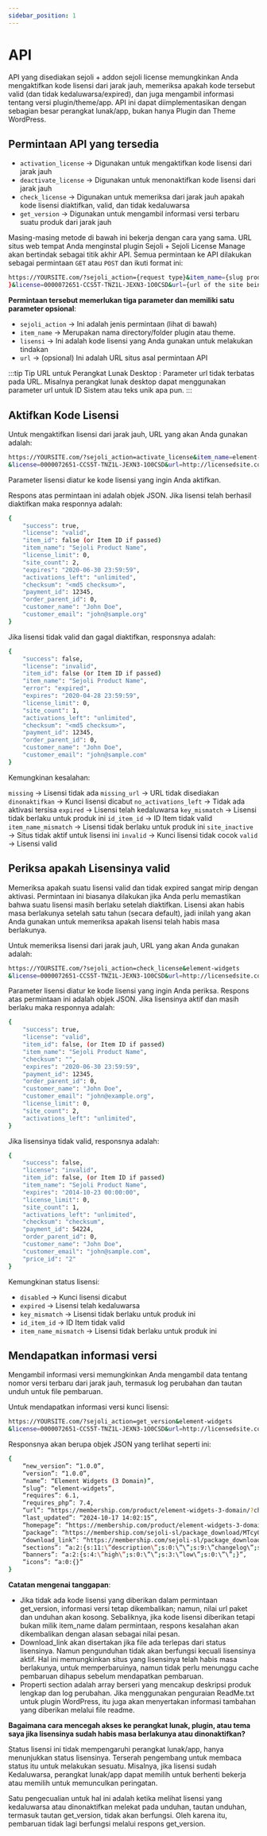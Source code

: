```yaml
---
sidebar_position: 1
---
```


# API

API yang disediakan sejoli + addon sejoli license memungkinkan Anda mengaktifkan kode lisensi dari jarak jauh, memeriksa apakah kode tersebut valid (dan tidak kedaluwarsa/expired), dan juga mengambil informasi tentang versi plugin/theme/app. API ini dapat diimplementasikan dengan sebagian besar perangkat lunak/app, bukan hanya Plugin dan Theme WordPress.


## Permintaan API yang tersedia

- `activation_license` → Digunakan untuk mengaktifkan kode lisensi dari jarak jauh
- `deactivate_license` → Digunakan untuk menonaktifkan kode lisensi dari jarak jauh
- `check_license` → Digunakan untuk memeriksa dari jarak jauh apakah kode lisensi diaktifkan, valid, dan tidak kedaluwarsa
- `get_version` → Digunakan untuk mengambil informasi versi terbaru suatu produk dari jarak jauh

Masing-masing metode di bawah ini bekerja dengan cara yang sama. URL situs web tempat Anda menginstal plugin Sejoli + Sejoli License Manage akan bertindak sebagai titik akhir API. Semua permintaan ke API dilakukan sebagai permintaan `GET` atau `POST` dan ikuti format ini:

```bash
https://YOURSITE.com/?sejoli_action={request type}&item_name={slug product
}&license=0000072651-CCS5T-TNZ1L-JEXN3-1O0CSD&url={url of the site being licensed}
```

**Permintaan tersebut memerlukan tiga parameter dan memiliki satu parameter opsional**:

- `sejoli_action` → Ini adalah jenis permintaan (lihat di bawah)
- `item_name` → Merupakan nama directory/folder plugin atau theme.
- `lisensi` → Ini adalah kode lisensi yang Anda gunakan untuk melakukan tindakan
- `url` → (opsional) Ini adalah URL situs asal permintaan API

:::tip Tip URL untuk Perangkat Lunak Desktop :
Parameter url tidak terbatas pada URL. Misalnya perangkat lunak desktop dapat menggunakan parameter url untuk ID Sistem atau teks unik apa pun.
:::

## Aktifkan Kode Lisensi

Untuk mengaktifkan lisensi dari jarak jauh, URL yang akan Anda gunakan adalah:

```bash
https://YOURSITE.com/?sejoli_action=activate_license&item_name=element-widgets
&license=0000072651-CCS5T-TNZ1L-JEXN3-1O0CSD&url=http://licensedsite.com
```

Parameter lisensi diatur ke kode lisensi yang ingin Anda aktifkan.

Respons atas permintaan ini adalah objek JSON. Jika lisensi telah berhasil diaktifkan maka responnya adalah:

```bash
{
    "success": true,
    "license": "valid",
    "item_id": false (or Item ID if passed)
    "item_name": "Sejoli Product Name",
    "license_limit": 0,
    "site_count": 2,
    "expires": "2020-06-30 23:59:59",
    "activations_left": "unlimited",
    "checksum": "<md5 checksum>",
    "payment_id": 12345,
    "order_parent_id": 0,
    "customer_name": "John Doe",
    "customer_email": "john@sample.org"
}
```

Jika lisensi tidak valid dan gagal diaktifkan, responsnya adalah:

```bash
{
    "success": false,
    "license": "invalid",
    "item_id": false (or Item ID if passed)
    "item_name": "Sejoli Product Name",
    "error": "expired",
    "expires": "2020-04-28 23:59:59",
    "license_limit": 0,
    "site_count": 1,
    "activations_left": "unlimited",
    "checksum": "<md5 checksum>",
    "payment_id": 12345,
    "order_parent_id": 0,
    "customer_name": "John Doe",
    "customer_email": "john@sample.com"
}
```

Kemungkinan kesalahan:

`missing` → Lisensi tidak ada
`missing_url` → URL tidak disediakan
`dinonaktifkan` → Kunci lisensi dicabut
`no_activations_left` → Tidak ada aktivasi tersisa
`expired` → Lisensi telah kedaluwarsa
`key_mismatch` → Lisensi tidak berlaku untuk produk ini
`id_item_id` → ID Item tidak valid
`item_name_mismatch` → Lisensi tidak berlaku untuk produk ini
`site_inactive` → ​​Situs tidak aktif untuk lisensi ini
`invalid` → Kunci lisensi tidak cocok
`valid` → Lisensi valid

## Periksa apakah Lisensinya valid

Memeriksa apakah suatu lisensi valid dan tidak expired sangat mirip dengan aktivasi. Permintaan ini biasanya dilakukan jika Anda perlu memastikan bahwa suatu lisensi masih berlaku setelah diaktifkan. Lisensi akan habis masa berlakunya setelah satu tahun (secara default), jadi inilah yang akan Anda gunakan untuk memeriksa apakah lisensi telah habis masa berlakunya.

Untuk memeriksa lisensi dari jarak jauh, URL yang akan Anda gunakan adalah:

```bash
https://YOURSITE.com/?sejoli_action=check_license&element-widgets
&license=0000072651-CCS5T-TNZ1L-JEXN3-1O0CSD&url=http://licensedsite.com
```

Parameter lisensi diatur ke kode lisensi yang ingin Anda periksa.
Respons atas permintaan ini adalah objek JSON. Jika lisensinya aktif dan masih berlaku maka responnya adalah:

```bash
{
    "success": true,
    "license": "valid",
    "item_id": false, (or Item ID if passed)
    "item_name": "Sejoli Product Name",
    "checksum": "",
    "expires": "2020-06-30 23:59:59",
    "payment_id": 12345,
    "order_parent_id": 0,
    "customer_name": "John Doe",
    "customer_email": "john@example.org",
    "license_limit": 0,
    "site_count": 2,
    "activations_left": "unlimited",
}
```

Jika lisensinya tidak valid, responsnya adalah:

```bash
{
    "success": false,
    "license": "invalid",
    "item_id": false, (or Item ID if passed)
    "item_name": "Sejoli Product Name",
    "expires": "2014-10-23 00:00:00",
    "license_limit": 0,
    "site_count": 1,
    "activations_left": "unlimited",
    "checksum": "checksum",
    "payment_id": 54224,
    "order_parent_id": 0,
    "customer_name": "John Doe",
    "customer_email": "john@sample.com",
    "price_id": "2"
}
```

Kemungkinan status lisensi:

- `disabled` → Kunci lisensi dicabut
- `expired` → Lisensi telah kedaluwarsa
- `key_mismatch` → Lisensi tidak berlaku untuk produk ini
- `id_item_id` → ID Item tidak valid
- `item_name_mismatch` → Lisensi tidak berlaku untuk produk ini

## Mendapatkan informasi versi

Mengambil informasi versi memungkinkan Anda mengambil data tentang nomor versi terbaru dari jarak jauh, termasuk log perubahan dan tautan unduh untuk file pembaruan.

Untuk mendapatkan informasi versi kunci lisensi:

```bash
https://YOURSITE.com/?sejoli_action=get_version&element-widgets
&license=0000072651-CCS5T-TNZ1L-JEXN3-1O0CSD&url=http://licensedsite.com
```

Responsnya akan berupa objek JSON yang terlihat seperti ini:

```bash
{
    “new_version”: “1.0.0”,
    “version”: “1.0.0”,
    “name”: “Element Widgets (3 Domain)”,
    “slug”: “element-widgets”,
    “requires”: 6.1,
    “requires_php”: 7.4,
    “url”: “https://membership.com/product/element-widgets-3-domain/?changelog=1”,
    “last_updated”: “2024-10-17 14:02:15”,
    “homepage”: “https://membership.com/product/element-widgets-3-domain/”,
    “package”: “https://membership.com/sejoli-sl/package_download/MTcyOTMwNDIwNjowMDAwMDcyNjUxLUNDUzVULVROWjFMLUpFWE4zLTFPMENEOjcyNjpkMjAwNjQxNDdkZDZmMmQwZjU5OWVjNjhkMmIxOGMwYTpodHRwc0AvL3Byb2plY3RzLmxvY2FsOjA=”,
    “download_link”: “https://membership.com/sejoli-sl/package_download/MTcyOTMwNDIwNjowMDAwMDcyNjUxLUNDUzVULVROWjFMLUpFWE4zLTFPMENEOjcyNjpkMjAwNjQxNDdkZDZmMmQwZjU5OWVjNjhkMmIxOGMwYTpodHRwc0AvL3Byb2plY3RzLmxvY2FsOjA=”,
    “sections”: “a:2:{s:11:\”description\”;s:0:\”\”;s:9:\”changelog\”;s:0:\”\”;}”,
    “banners”: “a:2:{s:4:\”high\”;s:0:\”\”;s:3:\”low\”;s:0:\”\”;}”,
    “icons”: “a:0:{}”
}
```

**Catatan mengenai tanggapan**:
- Jika tidak ada kode lisensi yang diberikan dalam permintaan get_version, informasi versi tetap dikembalikan; namun, nilai url paket dan unduhan akan kosong. Sebaliknya, jika kode lisensi diberikan tetapi bukan milik item_name dalam permintaan, respons kesalahan akan dikembalikan dengan alasan sebagai nilai pesan.
- Download_link akan disertakan jika file ada terlepas dari status lisensinya. Namun pengunduhan tidak akan berfungsi kecuali lisensinya aktif. Hal ini memungkinkan situs yang lisensinya telah habis masa berlakunya, untuk memperbaruinya, namun tidak perlu menunggu cache pembaruan dihapus sebelum mendapatkan pembaruan.
- Properti section adalah array berseri yang mencakup deskripsi produk lengkap dan log perubahan. Jika menggunakan penguraian ReadMe.txt untuk plugin WordPress, itu juga akan menyertakan informasi tambahan yang diberikan melalui file readme.

**Bagaimana cara mencegah akses ke perangkat lunak, plugin, atau tema saya jika lisensinya sudah habis masa berlakunya atau dinonaktifkan?**

Status lisensi ini tidak mempengaruhi perangkat lunak/app, hanya menunjukkan status lisensinya. Terserah pengembang untuk membaca status itu untuk melakukan sesuatu. Misalnya, jika lisensi sudah Kedaluwarsa, perangkat lunak/app dapat memilih untuk berhenti bekerja atau memilih untuk memunculkan peringatan.

Satu pengecualian untuk hal ini adalah ketika melihat lisensi yang kedaluwarsa atau dinonaktifkan melekat pada unduhan, tautan unduhan, termasuk tautan get_version, tidak akan berfungsi. Oleh karena itu, pembaruan tidak lagi berfungsi melalui respons get_version.
